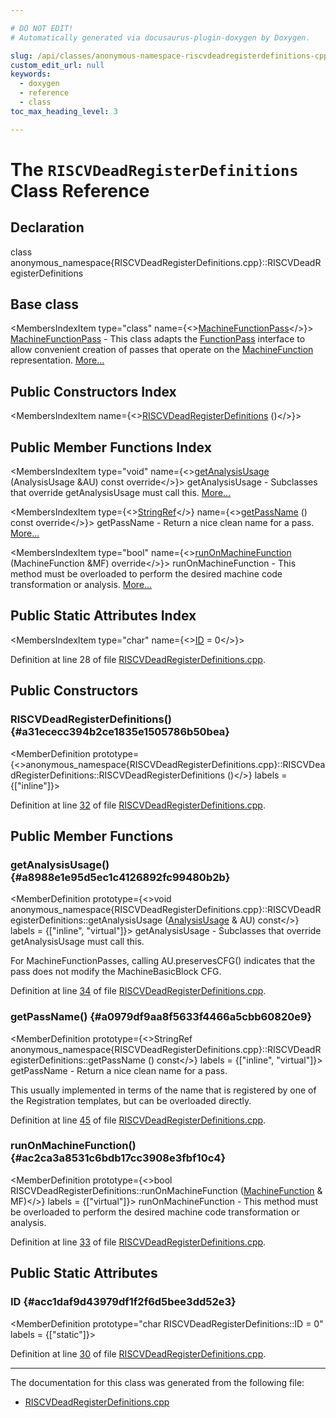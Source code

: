 ```yaml
---

# DO NOT EDIT!
# Automatically generated via docusaurus-plugin-doxygen by Doxygen.

slug: /api/classes/anonymous-namespace-riscvdeadregisterdefinitions-cpp-/riscvdeadregisterdefinitions
custom_edit_url: null
keywords:
  - doxygen
  - reference
  - class
toc_max_heading_level: 3

---
```





# The `RISCVDeadRegisterDefinitions` Class Reference

<DoxygenPage pluginConfig={pluginConfig}>



## Declaration

<CodeBlock>class anonymous_namespace{RISCVDeadRegisterDefinitions.cpp}::RISCVDeadRegisterDefinitions</CodeBlock>

## Base class

<MembersIndex>

<MembersIndexItem
  type="class"
  name={<><a href="/docs/api/classes/llvm/machinefunctionpass">MachineFunctionPass</a></>}>
<a href="/docs/api/classes/llvm/machinefunctionpass">MachineFunctionPass</a> - This class adapts the <a href="/docs/api/classes/llvm/functionpass">FunctionPass</a> interface to allow convenient creation of passes that operate on the <a href="/docs/api/classes/llvm/machinefunction">MachineFunction</a> representation. <a href="/docs/api/classes/llvm/machinefunctionpass/#details">More...</a>
</MembersIndexItem>

</MembersIndex>

## Public Constructors Index

<MembersIndex>

<MembersIndexItem
  name={<><a href="#a31ececc394b2ce1835e1505786b50bea">RISCVDeadRegisterDefinitions</a> ()</>}>
</MembersIndexItem>

</MembersIndex>

## Public Member Functions Index

<MembersIndex>

<MembersIndexItem
  type="void"
  name={<><a href="#a8988e1e95d5ec1c4126892fc99480b2b">getAnalysisUsage</a> (AnalysisUsage &amp;AU) const override</>}>
getAnalysisUsage - Subclasses that override getAnalysisUsage must call this. <a href="#a8988e1e95d5ec1c4126892fc99480b2b">More...</a>
</MembersIndexItem>

<MembersIndexItem
  type={<><a href="/docs/api/classes/llvm/stringref">StringRef</a></>}
  name={<><a href="#a0979df9aa8f5633f4466a5cbb60820e9">getPassName</a> () const override</>}>
getPassName - Return a nice clean name for a pass. <a href="#a0979df9aa8f5633f4466a5cbb60820e9">More...</a>
</MembersIndexItem>

<MembersIndexItem
  type="bool"
  name={<><a href="#ac2ca3a8531c6bdb17cc3908e3fbf10c4">runOnMachineFunction</a> (MachineFunction &amp;MF) override</>}>
runOnMachineFunction - This method must be overloaded to perform the desired machine code transformation or analysis. <a href="#ac2ca3a8531c6bdb17cc3908e3fbf10c4">More...</a>
</MembersIndexItem>

</MembersIndex>

## Public Static Attributes Index

<MembersIndex>

<MembersIndexItem
  type="char"
  name={<><a href="#acc1daf9d43979df1f2f6d5bee3dd52e3">ID</a> = 0</>}>
</MembersIndexItem>

</MembersIndex>


Definition at line 28 of file <a href="/docs/api/files/lib/lib/target/lib/target/riscv/riscvdeadregisterdefinitions-cpp">RISCVDeadRegisterDefinitions.cpp</a>.

<SectionDefinition>

## Public Constructors

### RISCVDeadRegisterDefinitions() {#a31ececc394b2ce1835e1505786b50bea}

<MemberDefinition
  prototype={<>anonymous&#95;namespace&#123;RISCVDeadRegisterDefinitions.cpp&#125;::RISCVDeadRegisterDefinitions::RISCVDeadRegisterDefinitions ()</>}
  labels = {["inline"]}>

Definition at line <a href="/docs/api/files/lib/lib/target/lib/target/riscv/riscvdeadregisterdefinitions-cpp/#l00032">32</a> of file <a href="/docs/api/files/lib/lib/target/lib/target/riscv/riscvdeadregisterdefinitions-cpp">RISCVDeadRegisterDefinitions.cpp</a>.
</MemberDefinition>

</SectionDefinition>

<SectionDefinition>

## Public Member Functions

### getAnalysisUsage() {#a8988e1e95d5ec1c4126892fc99480b2b}

<MemberDefinition
  prototype={<>void anonymous&#95;namespace&#123;RISCVDeadRegisterDefinitions.cpp&#125;::RISCVDeadRegisterDefinitions::getAnalysisUsage (<a href="/docs/api/classes/llvm/analysisusage">AnalysisUsage</a> &amp; AU) const</>}
  labels = {["inline", "virtual"]}>
getAnalysisUsage - Subclasses that override getAnalysisUsage must call this.

For MachineFunctionPasses, calling AU.preservesCFG() indicates that the pass does not modify the MachineBasicBlock CFG.

Definition at line <a href="/docs/api/files/lib/lib/target/lib/target/riscv/riscvdeadregisterdefinitions-cpp/#l00034">34</a> of file <a href="/docs/api/files/lib/lib/target/lib/target/riscv/riscvdeadregisterdefinitions-cpp">RISCVDeadRegisterDefinitions.cpp</a>.
</MemberDefinition>

### getPassName() {#a0979df9aa8f5633f4466a5cbb60820e9}

<MemberDefinition
  prototype={<>StringRef anonymous&#95;namespace&#123;RISCVDeadRegisterDefinitions.cpp&#125;::RISCVDeadRegisterDefinitions::getPassName () const</>}
  labels = {["inline", "virtual"]}>
getPassName - Return a nice clean name for a pass.

This usually implemented in terms of the name that is registered by one of the Registration templates, but can be overloaded directly.

Definition at line <a href="/docs/api/files/lib/lib/target/lib/target/riscv/riscvdeadregisterdefinitions-cpp/#l00045">45</a> of file <a href="/docs/api/files/lib/lib/target/lib/target/riscv/riscvdeadregisterdefinitions-cpp">RISCVDeadRegisterDefinitions.cpp</a>.
</MemberDefinition>

### runOnMachineFunction() {#ac2ca3a8531c6bdb17cc3908e3fbf10c4}

<MemberDefinition
  prototype={<>bool RISCVDeadRegisterDefinitions::runOnMachineFunction (<a href="/docs/api/classes/llvm/machinefunction">MachineFunction</a> &amp; MF)</>}
  labels = {["virtual"]}>
runOnMachineFunction - This method must be overloaded to perform the desired machine code transformation or analysis.

Definition at line <a href="/docs/api/files/lib/lib/target/lib/target/riscv/riscvdeadregisterdefinitions-cpp/#l00033">33</a> of file <a href="/docs/api/files/lib/lib/target/lib/target/riscv/riscvdeadregisterdefinitions-cpp">RISCVDeadRegisterDefinitions.cpp</a>.
</MemberDefinition>

</SectionDefinition>

<SectionDefinition>

## Public Static Attributes

### ID {#acc1daf9d43979df1f2f6d5bee3dd52e3}

<MemberDefinition
  prototype="char RISCVDeadRegisterDefinitions::ID = 0"
  labels = {["static"]}>

Definition at line <a href="/docs/api/files/lib/lib/target/lib/target/riscv/riscvdeadregisterdefinitions-cpp/#l00030">30</a> of file <a href="/docs/api/files/lib/lib/target/lib/target/riscv/riscvdeadregisterdefinitions-cpp">RISCVDeadRegisterDefinitions.cpp</a>.
</MemberDefinition>

</SectionDefinition>

<hr/>

The documentation for this class was generated from the following file:

<ul>
<li><a href="/docs/api/files/lib/lib/target/lib/target/riscv/riscvdeadregisterdefinitions-cpp">RISCVDeadRegisterDefinitions.cpp</a></li>
</ul>

</DoxygenPage>

